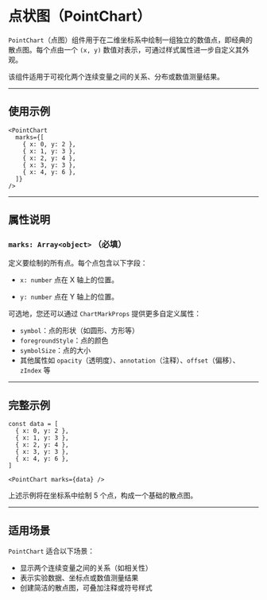 # 点状图（PointChart） 
        
`PointChart`（点图）组件用于在二维坐标系中绘制一组独立的数值点，即经典的散点图。每个点由一个 `(x, y)` 数值对表示，可通过样式属性进一步自定义其外观。

该组件适用于可视化两个连续变量之间的关系、分布或数值测量结果。

---

## 使用示例

```tsx
<PointChart
  marks={[
    { x: 0, y: 2 },
    { x: 1, y: 3 },
    { x: 2, y: 4 },
    { x: 3, y: 3 },
    { x: 4, y: 6 },
  ]}
/>
```

---

## 属性说明

### `marks: Array<object>` **（必填）**

定义要绘制的所有点。每个点包含以下字段：

* `x: number`
  点在 X 轴上的位置。

* `y: number`
  点在 Y 轴上的位置。

可选地，您还可以通过 `ChartMarkProps` 提供更多自定义属性：

* `symbol`：点的形状（如圆形、方形等）
* `foregroundStyle`：点的颜色
* `symbolSize`：点的大小
* 其他属性如 `opacity`（透明度）、`annotation`（注释）、`offset`（偏移）、`zIndex` 等

---

## 完整示例

```tsx
const data = [
  { x: 0, y: 2 },
  { x: 1, y: 3 },
  { x: 2, y: 4 },
  { x: 3, y: 3 },
  { x: 4, y: 6 },
]

<PointChart marks={data} />
```

上述示例将在坐标系中绘制 5 个点，构成一个基础的散点图。

---

## 适用场景

`PointChart` 适合以下场景：

* 显示两个连续变量之间的关系（如相关性）
* 表示实验数据、坐标点或数值测量结果
* 创建简洁的散点图，可叠加注释或符号样式
